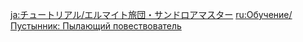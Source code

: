 {{Tutorial
|title    = Eremite Scorching Loremaster
|subtitle = New Entry
|type     = Enemies
|icon     = Icon Tutorial Monster.png
|about    = Eremite Scorching Loremaster
|image1   = Tutorial Eremite Scorching Loremaster.png
|text1    = This oracle may be found in one of the many scattered mercenary groups that hail from the desert. She will unleash the [[Spirit of Omen: Pyro Scorpion]] contained within her body after taking a certain amount of damage. This will cause her to {{Color|help|enter an Infused Form}}. If the {{Color|help|Scorpion is defeated}}, she will enter a weakened state for a fixed amount of time thereafter.
|sort     = 2622
}}
<noinclude>
<!-- interwikis -->
[[ja:チュートリアル/エルマイト旅団・サンドロアマスター]]
[[ru:Обучение/Пустынник: Пылающий повествователь]]
</noinclude>